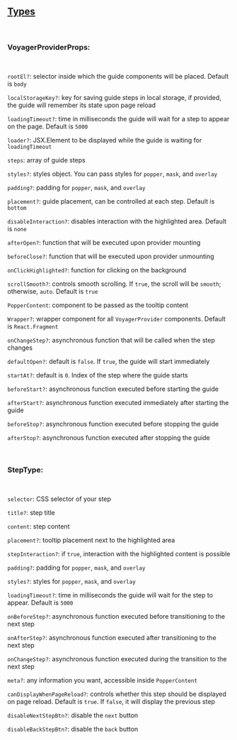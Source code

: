 ## [Types](#types)

<br />

### VoyagerProviderProps:

<br />

`rootEl?`: selector inside which the guide components will be placed. Default is `body`

`localStorageKey?`: key for saving guide steps in local storage, if provided, the guide will remember its state upon page reload

`loadingTimeout?`: time in milliseconds the guide will wait for a step to appear on the page. Default is `5000`

`loader?`: JSX.Element to be displayed while the guide is waiting for `loadingTimeout`

`steps`: array of guide steps

`styles?`: styles object. You can pass styles for `popper`, `mask`, and `overlay`

`padding?`: padding for `popper`, `mask`, and `overlay`

`placement?`: guide placement, can be controlled at each step. Default is `bottom`

`disableInteraction?`: disables interaction with the highlighted area. Default is `none`

`afterOpen?`: function that will be executed upon provider mounting

`beforeClose?`: function that will be executed upon provider unmounting

`onClickHighlighted?`: function for clicking on the background

`scrollSmooth?`: controls smooth scrolling. If `true`, the scroll will be `smooth`; otherwise, `auto`. Default is `true`

`PopperContent`: component to be passed as the tooltip content

`Wrapper?`: wrapper component for all `VoyagerProvider` components. Default is `React.Fragment`

`onChangeStep?`: asynchronous function that will be called when the step changes

`defaultOpen?`: default is `false`. If `true`, the guide will start immediately

`startAt?`: default is `0`. Index of the step where the guide starts

`beforeStart?`: asynchronous function executed before starting the guide

`afterStart?`: asynchronous function executed immediately after starting the guide

`beforeStop?`: asynchronous function executed before stopping the guide

`afterStop?`: asynchronous function executed after stopping the guide


<br />

### StepType:

<br />

`selector`: CSS selector of your step

`title?`: step title

`content`: step content

`placement?`: tooltip placement next to the highlighted area

`stepInteraction?`: if `true`, interaction with the highlighted content is possible

`padding?`: padding for `popper`, `mask`, and `overlay`

`styles?`: styles for `popper`, `mask`, and `overlay`

`loadingTimeout?`: time in milliseconds the guide will wait for the step to appear. Default is `5000`

`onBeforeStep?`: asynchronous function executed before transitioning to the next step

`onAfterStep?`: asynchronous function executed after transitioning to the next step

`onChangeStep?`: asynchronous function executed during the transition to the next step

`meta?`: any information you want, accessible inside `PopperContent`

`canDisplayWhenPageReload?`: controls whether this step should be displayed on page reload. Default is `true`. If `false`, it will display the previous step

`disableNextStepBtn?`: disable the `next` button

`disableBackStepBtn?`: disable the `back` button
